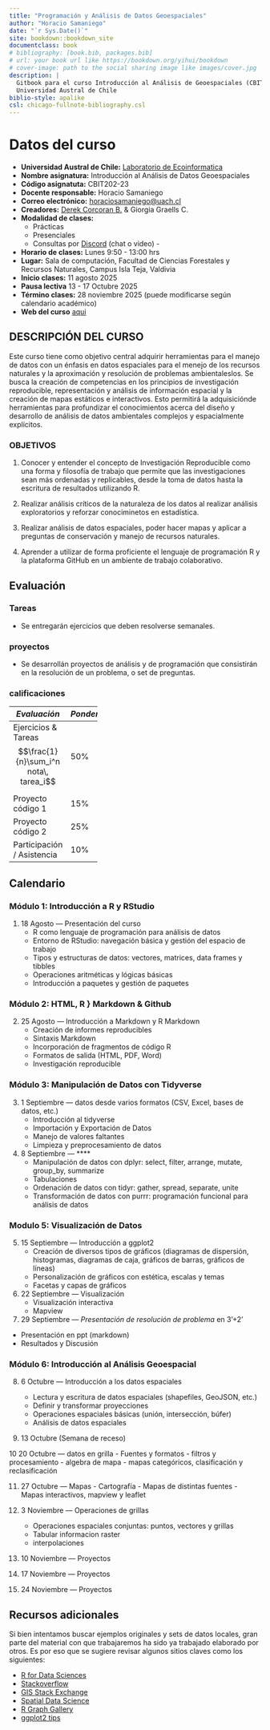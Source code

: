 ```yaml
---
title: "Programación y Análisis de Datos Geoespaciales"
author: "Horacio Samaniego"
date: "`r Sys.Date()`"
site: bookdown::bookdown_site
documentclass: book
# bibliography: [book.bib, packages.bib]
# url: your book url like https://bookdown.org/yihui/bookdown
# cover-image: path to the social sharing image like images/cover.jpg
description: |
  Gitbook para el curso Introducción al Análisis de Geoespaciales (CBIT202),
  Universidad Austral de Chile
biblio-style: apalike
csl: chicago-fullnote-bibliography.csl
---
```


# Datos del curso

-   **Universidad Austral de Chile:** [Laboratorio de Ecoinformatica](http://www.ecoinformatica.cl)
-   **Nombre asignatura:** Introducción al Análisis de Datos Geoespaciales
-   **Código asignatuta:** CBIT202-23   
-   **Docente responsable:** Horacio Samaniego
-   **Correo electrónico:** [horaciosamaniego\@uach.cl](mailto:horaciosamaniego@uach.cl){.email}
-   **Creadores:** [Derek Corcoran B.](https://derek-corcoran-barrios.github.io/) & Giorgia Graells C.
-   **Modalidad de clases:**
    -   Prácticas
    -   Presenciales
    -   Consultas por [Discord](https://discord.gg/adqSpqVH7Z) (chat o video) -
-   **Horario de clases:** Lunes 9:50 - 13:00 hrs
-   **Lugar:** Sala de computación, Facultad de Ciencias Forestales y Recursos Naturales, Campus Isla Teja, Valdivia
-   **Inicio clases:** 11 agosto 2025
-   **Pausa lectiva** 13 - 17 Octubre 2025
-   **Término clases:** 28 noviembre 2025 (puede modificarse según calendario académico)
-   **Web del curso** [aqui](https://cbit202-18-analisis-de-datos-geo.github.io/CBIT202_libro/)

## DESCRIPCIÓN DEL CURSO

Este curso tiene como objetivo central adquirir herramientas para el manejo de datos con un énfasis en datos espaciales para el menejo de los recursos naturales y la aproximación y resolución de problemas ambientaleslos. Se busca la creación de competencias en los principios de investigación reproducible, representación y análisis de información espacial y la creación de mapas estáticos e interactivos. Esto permitirá la adquisiciónde herramientas para profundizar el conocimientos acerca del diseño y desarrollo de análisis de datos ambientales complejos y espacialmente explícitos.

### OBJETIVOS

1.  Conocer y entender el concepto de Investigación Reproducible como una forma y filosofía de trabajo que permite que las investigaciones sean más ordenadas y replicables, desde la toma de datos hasta la escritura de resultados utilizando R.

2.  Realizar análisis críticos de la naturaleza de los datos al realizar análisis exploratorios y reforzar conociminetos en estadística.

3.  Realizar análisis de datos espaciales, poder hacer mapas y aplicar a preguntas de conservación y manejo de recursos naturales.

4.  Aprender a utilizar de forma proficiente el lenguaje de programación R y la plataforma GitHub en un ambiente de trabajo colaborativo.

## Evaluación

### Tareas
-   Se entregarán ejercicios que deben resolverse semanales. 
<!-- La entrega se hará usando la plataforma GitHub. Cada estudiante será responsable de entregar su tarea y de corregir a tres compañeros al azar. Las correcciones ocurrirán en modalidad "doble ciego", es decir, tanto el corrector como el autor de la tarea serán mantenido como anónimo. Esta modalidad de corrección por pares será moderada por el profesor y seguirá una pauta entregada para cada tarea. Los estudiantes recibirán un punto por cada tarea revisada, lo que se sumará para completar el puntaje de su propia tarea.  -->


### proyectos
-   Se desarrollán proyectos de análisis y de programación que consistirán en la resolución de un problema, o set de preguntas.

### calificaciones
```{=html}
<style type="text/css">
  .calificaciones {width: 35%; left: 50%}
</style>
```
::: calificaciones
| *Evaluación*               | *Ponderación* |
|----------------------------|---------------|
| Ejercicios \& Tareas  $$\frac{1}{n}\sum_i^n nota\, tarea_i$$       | 50%           |
| Proyecto código 1           | 15%           |
| Proyecto código 2           | 25%           |
| Participación / Asistencia | 10%            |
:::

## Calendario

### Módulo 1: Introducción a R y RStudio

1. 18 Agosto — Presentación del curso
    - R como lenguaje de programación para análisis de datos
    - Entorno de RStudio: navegación básica y gestión del espacio de trabajo
    - Tipos y estructuras de datos: vectores, matrices, data frames y tibbles
    - Operaciones aritméticas y lógicas básicas
    - Introducción a paquetes y gestión de paquetes
  
### Módulo 2: HTML, R } Markdown \& Github

2.  25 Agosto — Introducción a Markdown y R Markdown
    - Creación de informes reproducibles
    - Sintaxis Markdown
    - Incorporación de fragmentos de código R
    - Formatos de salida (HTML, PDF, Word)
    - Investigación reproducible

### Módulo 3: Manipulación de Datos con Tidyverse

3. 1 Septiembre — datos desde varios formatos (CSV, Excel, bases de datos, etc.)
    - Introducción al tidyverse
    - Importación y Exportación de Datos
    - Manejo de valores faltantes
    - Limpieza y preprocesamiento de datos

4. 8 Septiembre  — ****
    - Manipulación de datos con dplyr: select, filter, arrange, mutate, group_by, summarize
    - Tabulaciones
    - Ordenación de datos con tidyr: gather, spread, separate, unite
    - Transformación de datos con purrr: programación funcional para análisis de datos

### Modulo 5: Visualización de Datos

5. 15 Septiembre — Introducción a ggplot2
    - Creación de diversos tipos de gráficos (diagramas de dispersión, histogramas, diagramas de caja, gráficos de barras, gráficos de líneas)
    - Personalización de gráficos con estética, escalas y temas
    - Facetas y capas de gráficos
    

6. 22 Septiembre — Visualización 
    - Visualización interactiva
    - Mapview
    

7. 29 Septiembre — *Presentación de resolución de problema* en 3'+2'
  - Presentación en ppt (markdown)
  - Resultados y Discusión

### Módulo 6: Introducción al Análisis Geoespacial

8. 6 Octubre — Introducción a los datos espaciales

   - Lectura y escritura de datos espaciales (shapefiles, GeoJSON, etc.)
   - Definir y transformar proyecciones
   - Operaciones espaciales básicas (unión, intersección, búfer)
   - Análisis de datos espaciales

9. 13 Octubre (Semana de receso)


10 20 Octubre — datos en grilla
    - Fuentes y formatos
    - filtros y procesamiento
    - algebra de mapa
    - mapas categóricos, clasificación y reclasificación

11.  27 Octubre — Mapas
    - Cartografía
    - Mapas de distintas fuentes
    - Mapas interactivos, mapview y leaflet
  
12. 3 Noviembre — Operaciones de grillas
    - Operaciones espaciales conjuntas: puntos, vectores y grillas
    - Tabular informacion raster
    - interpolaciones


13. 10 Noviembre — Proyectos

14. 17 Noviembre — Proyectos

15. 24 Noviembre — Proyectos



## Recursos adicionales

Si bien intentamos buscar ejemplos originales y sets de datos locales, gran parte del material con que trabajaremos ha sido ya 
trabajado  elaborado por otros. Es por eso que se sugiere revisar algunos sitios claves como los siguientes:

- [R for Data Sciences](https://r4ds.hadley.nz)
- [Stackoverflow](https://stackoverflow.com/)
- [GIS Stack Exchange](https://gis.stackexchange.com/)
- [Spatial Data Science](https://rspatial.org/index.html)
- [R Graph Gallery](https://r-graph-gallery.com/)
- [ggplot2 tips](https://www.cedricscherer.com/2019/08/05/a-ggplot2-tutorial-for-beautiful-plotting-in-r/)



